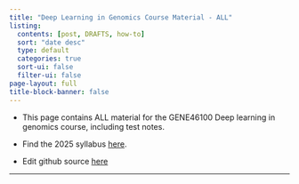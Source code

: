 ```yaml
---
title: "Deep Learning in Genomics Course Material - ALL"
listing:
  contents: [post, DRAFTS, how-to]
  sort: "date desc"
  type: default
  categories: true
  sort-ui: false
  filter-ui: false
page-layout: full
title-block-banner: false
---
```



- This page contains ALL material for the GENE46100 Deep learning in genomics course, including test notes.

- Find the 2025 syllabus [here](https://docs.google.com/document/d/17X3LEh_C-34JfXJcKJfFY8ew8MHBsxc_z0DPEuIlzwE/edit?usp=sharing).

- Edit github source [here](https://github.com/hakyimlab/web-GENE-46100)



---

